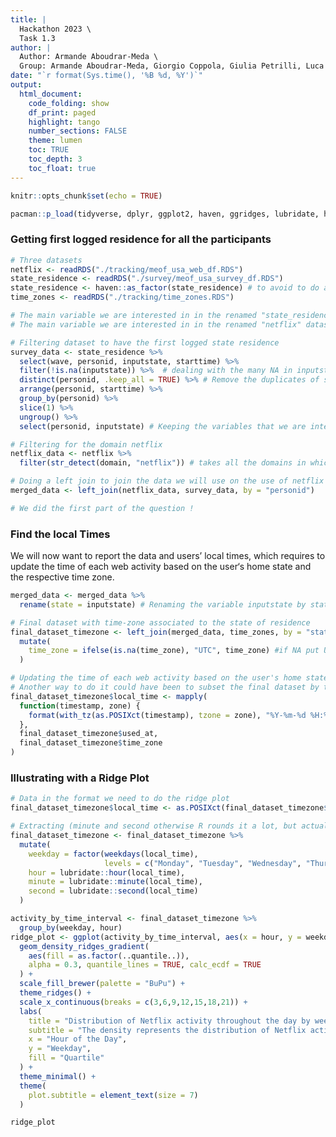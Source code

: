 ```yaml
---
title: |
  Hackathon 2023 \
  Task 1.3
author: |
  Author: Armande Aboudrar-Meda \
  Group: Armande Aboudrar-Meda, Giorgio Coppola, Giulia Petrilli, Luca Vellage
date: "`r format(Sys.time(), '%B %d, %Y')`"
output:
  html_document:
    code_folding: show
    df_print: paged
    highlight: tango
    number_sections: FALSE
    theme: lumen
    toc: TRUE
    toc_depth: 3
    toc_float: true
---
```


```r
knitr::opts_chunk$set(echo = TRUE)
```

```r
pacman::p_load(tidyverse, dplyr, ggplot2, haven, ggridges, lubridate, hms, RColorBrewer) #loading the package we will use 
```

### Getting first logged residence for all the participants 

```r
# Three datasets 
netflix <- readRDS("./tracking/meof_usa_web_df.RDS")
state_residence <- readRDS("./survey/meof_usa_survey_df.RDS")
state_residence <- haven::as_factor(state_residence) # to avoid to do a mapping of the variable inputstate
time_zones <- readRDS("./tracking/time_zones.RDS")

# The main variable we are interested in in the renamed "state_residence" dataset is "inputstate" and we will filter the dataset to have only the first logged state residence which doesn't mean only the first wave ! 
# The main variable we are interested in in the renamed "netflix" dataset is the domain, that we will filter for all the strings containing the word "netflix" so we don't lose information by only taking "netflix.com"

# Filtering dataset to have the first logged state residence
survey_data <- state_residence %>%
  select(wave, personid, inputstate, starttime) %>%
  filter(!is.na(inputstate)) %>%  # dealing with the many NA in inputstate 
  distinct(personid, .keep_all = TRUE) %>% # Remove the duplicates of state residence, because each person id should have only one first logged state_residence
  arrange(personid, starttime) %>%
  group_by(personid) %>%
  slice(1) %>%
  ungroup() %>%
  select(personid, inputstate) # Keeping the variables that we are interested in in the survey_data : personid which will be our key variable to merge the datasets and input state which is the variable telling us about the state of residence in the survey 

# Filtering for the domain netflix 
netflix_data <- netflix %>%
  filter(str_detect(domain, "netflix")) # takes all the domains in which we find the word Netflix 

# Doing a left join to join the data we will use on the use of netflix and the data about the state of residence 
merged_data <- left_join(netflix_data, survey_data, by = "personid") 

# We did the first part of the question ! 
```

### Find the local Times

We will now want to report the data and users’ local times, which requires  to update the time of each web activity based on the user‘s home state and the respective time zone.

```r
merged_data <- merged_data %>%
  rename(state = inputstate) # Renaming the variable inputstate by state before 

# Final dataset with time-zone associated to the state of residence
final_dataset_timezone <- left_join(merged_data, time_zones, by = "state") %>%
  mutate(
    time_zone = ifelse(is.na(time_zone), "UTC", time_zone) #if NA put UTC 
  )

# Updating the time of each web activity based on the user's home state and the respective time zone
# Another way to do it could have been to subset the final dataset by time_zone and to run the two functions of lubridate : ymd_hms and with_tz on each time zone as we have seen in the workshop on lubridate
final_dataset_timezone$local_time <- mapply(
  function(timestamp, zone) {
    format(with_tz(as.POSIXct(timestamp), tzone = zone), "%Y-%m-%d %H:%M:%S")
  }, 
  final_dataset_timezone$used_at, 
  final_dataset_timezone$time_zone
)
```

### Illustrating with a Ridge Plot 

```r
# Data in the format we need to do the ridge plot 
final_dataset_timezone$local_time <- as.POSIXct(final_dataset_timezone$local_time, format = "%Y-%m-%d %H:%M:%S")

# Extracting (minute and second otherwise R rounds it a lot, but actually not necessary because we will not use it after) 
final_dataset_timezone <- final_dataset_timezone %>%
  mutate(
    weekday = factor(weekdays(local_time),
                     levels = c("Monday", "Tuesday", "Wednesday", "Thursday", "Friday", "Saturday", "Sunday")),
    hour = lubridate::hour(local_time), 
    minute = lubridate::minute(local_time), 
    second = lubridate::second(local_time) 
  )

activity_by_time_interval <- final_dataset_timezone %>%
  group_by(weekday, hour)
ridge_plot <- ggplot(activity_by_time_interval, aes(x = hour, y = weekday)) +
  geom_density_ridges_gradient(
    aes(fill = as.factor(..quantile..)),
    alpha = 0.3, quantile_lines = TRUE, calc_ecdf = TRUE
  ) +
  scale_fill_brewer(palette = "BuPu") +
  theme_ridges() +
  scale_x_continuous(breaks = c(3,6,9,12,15,18,21)) + 
  labs(
    title = "Distribution of Netflix activity throughout the day by weekday",
    subtitle = "The density represents the distribution of Netflix activity throughout the day by weekday. The three vertical bars are the quartiles",
    x = "Hour of the Day",
    y = "Weekday",
    fill = "Quartile" 
  ) +
  theme_minimal() + 
  theme(
    plot.subtitle = element_text(size = 7) 
  )

ridge_plot
```

